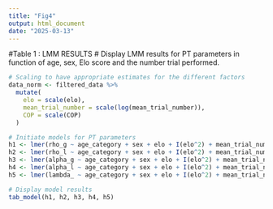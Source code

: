 ---
title: "Fig4"
output: html_document
date: "2025-03-13"
---

#Table 1 : LMM RESULTS
# Display LMM results for PT parameters in function of age, sex, Elo score and the number trial performed.

```{r}

# Scaling to have appropriate estimates for the different factors
data_norm <- filtered_data %>%
  mutate(
    elo = scale(elo),
    mean_trial_number = scale(log(mean_trial_number)),
    COP = scale(COP)
  )

# Initiate models for PT parameters
h1 <- lmer(rho_g ~ age_category + sex + elo + I(elo^2) + mean_trial_number + (1|monkey), data = data_norm)
h2 <- lmer(rho_l ~ age_category + sex + elo + I(elo^2) + mean_trial_number + (1|monkey), data = data_norm)
h3 <- lmer(alpha_g ~ age_category + sex + elo + I(elo^2) + mean_trial_number + (1|monkey), data = data_norm)
h4 <- lmer(alpha_l ~ age_category + sex + elo + I(elo^2) + mean_trial_number + (1|monkey), data = data_norm)
h5 <- lmer(lambda_ ~ age_category + sex + elo + I(elo^2) + mean_trial_number + (1|monkey), data = data_norm)

# Display model results
tab_model(h1, h2, h3, h4, h5)


```

